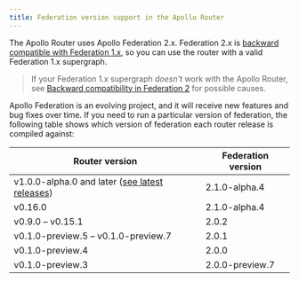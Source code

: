 ```yaml
---
title: Federation version support in the Apollo Router
---
```



The Apollo Router uses Apollo Federation 2.x. Federation 2.x
is [backward compatible with Federation 1.x](/federation/federation-2/backward-compatibility/), so you can use the router with a valid Federation 1.x supergraph.

> If your Federation 1.x supergraph _doesn't_ work with the Apollo Router, see [Backward compatibility in Federation 2](/federation/federation-2/backward-compatibility/) for possible causes.

Apollo Federation is an evolving project, and it will receive new features and bug fixes over time. If you need to run a particular version of federation, the following table shows which version of federation each router release is compiled against:

<table>
    <thead>
    <tr>
        <th>Router version</th>
        <th>Federation version</th>
    </tr>
    </thead>
    <tbody>
    <tr>
        <td>
            v1.0.0-alpha.0 and later (<a href="https://github.com/apollographql/router/releases">see latest releases</a>)
        </td>
        <td>
            2.1.0-alpha.4
        </td>
    </tr>
    <tr>
        <td>
            v0.16.0
        </td>
        <td>
            2.1.0-alpha.4
        </td>
    </tr>
    <tr>
        <td>v0.9.0 – v0.15.1
        </td>
        <td>
            2.0.2
        </td>
    </tr>
    <tr>
        <td>v0.1.0-preview.5 – v0.1.0-preview.7
        </td>
        <td>
            2.0.1
        </td>
    </tr>
    <tr>
        <td>v0.1.0-preview.4
        </td>
        <td>
            2.0.0
        </td>
    </tr>
    <tr>
        <td>v0.1.0-preview.3
        </td>
        <td>
            2.0.0-preview.7
        </td>
    </tr>
    </tbody>
</table>
